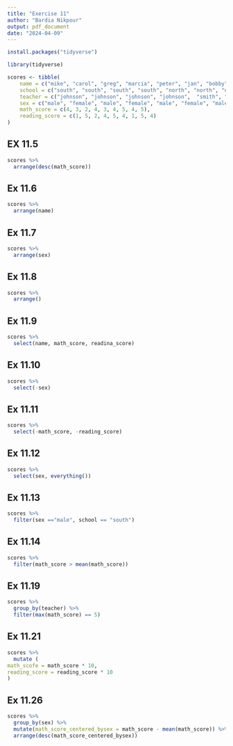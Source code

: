 ```yaml
---
title: "Exercise 11"
author: "Bardia Nikpour"
output: pdf_document
date: "2024-04-09"
---
```


```r
install.packages("tidyverse")

```

```r
library(tidyverse)

```

```r
scores <- tibble(
    name = c("mike", "carol", "greg", "marcia", "peter", "jan", "bobby", "cindy", "alice"),
    school = c("south", "south", "south", "south", "north", "north", "north", "south", "south"),
    teacher = c("johnson", "johnson", "johnson", "johnson",  "smith", "smith", "smith", "perry", "perry"),
    sex = c("male", "female", "male", "female", "male", "female", "male", "female", "female"),
    math_score = c(4, 3, 2, 4, 3, 4, 5, 4, 5),
    reading_score = c(1, 5, 2, 4, 5, 4, 1, 5, 4)
)
```



## EX 11.5
```r
scores %>%
  arrange(desc(math_score))

```

## Ex 11.6
```r
scores %>%
  arrange(name)

```

## Ex 11.7
```r
scores %>%
  arrange(sex)

```

## Ex 11.8
```r
scores %>%
  arrange()

```

## Ex 11.9
```r
scores %>%
  select(name, math_score, readina_score)

```

## Ex 11.10
```r
scores %>%
  select(-sex)

```

## Ex 11.11
```r
scores %>%
  select(-math_score, -reading_score)

```

## Ex 11.12
```r
scores %>%
  select(sex, everything())

```

## Ex 11.13
```r
scores %>%
  filter(sex =="male", school == "south")

```

## Ex 11.14
```r
scores %>%
  filter(math_score > mean(math_score))

```

## Ex 11.19
```r
scores %>%
  group_by(teacher) %>%
  filter(max(math_score) == 5)

```
## Ex 11.21
```r
scores %>%
  mutate (
math_scofe = math_score * 10,
reading_score = reading_score * 10
)

```
## Ex 11.26
```r
scores %>%
  group_by(sex) %>%
  mutate(math_score_centered_bysex = math_score - mean(math_score)) %>%
  arrange(desc(math_score_centered_bysex))
```